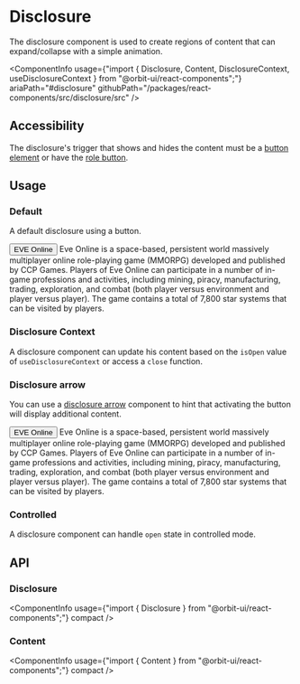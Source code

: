 
<Meta
    title="Components/Disclosure"
    id="disclosure"
/>

# Disclosure

<Tagline>The disclosure component is used to create regions of content that can expand/collapse with a simple animation.</Tagline>

<ComponentInfo
    usage={"import { Disclosure, Content, DisclosureContext, useDisclosureContext } from \"@orbit-ui/react-components\";"}
    ariaPath="#disclosure"
    githubPath="/packages/react-components/src/disclosure/src"
/>

## Accessibility

The disclosure's trigger that shows and hides the content must be a [button element](https://developer.mozilla.org/en-US/docs/Web/HTML/Element/button) or have the [role button](https://developer.mozilla.org/en-US/docs/Web/Accessibility/ARIA/Roles/button_role).

## Usage

### Default

A default disclosure using a button.

<Preview>
    <Story name="default">
        <Disclosure>
            <Button>EVE Online</Button>
            <Box>Eve Online is a space-based, persistent world massively multiplayer online role-playing game (MMORPG) developed and published by CCP Games. Players of Eve Online can participate in a number of in-game professions and activities, including mining, piracy, manufacturing, trading, exploration, and combat (both player versus environment and player versus player). The game contains a total of 7,800 star systems that can be visited by players.</Box>
        </Disclosure>
    </Story>
</Preview>

### Disclosure Context

A disclosure component can update his content based on the `isOpen` value of `useDisclosureContext` or access a `close` function.

<Preview filePath="/disclosure/docs/DisclosureContext" />

### Disclosure arrow

You can use a [disclosure arrow](?path=/docs/disclosure-arrow--context) component to hint that activating the button will display additional content.

<Preview>
    <Story name="disclosure arrow">
        <Disclosure>
            <Button>
                <Text>EVE Online</Text>
                <DisclosureArrow slot="end-icon" />
            </Button>
            <Box>Eve Online is a space-based, persistent world massively multiplayer online role-playing game (MMORPG) developed and published by CCP Games. Players of Eve Online can participate in a number of in-game professions and activities, including mining, piracy, manufacturing, trading, exploration, and combat (both player versus environment and player versus player). The game contains a total of 7,800 star systems that can be visited by players.</Box>
        </Disclosure>
    </Story>
</Preview>

### Controlled

A disclosure component can handle `open` state in controlled mode.

<Preview filePath="/disclosure/docs/ControlledDisclosure" />

## API

### Disclosure

<ComponentInfo
    usage={"import { Disclosure } from \"@orbit-ui/react-components\";"}
    compact
/>

<ArgsTable of={InnerDisclosure} sort="alpha" />

### Content

<ComponentInfo
    usage={"import { Content } from \"@orbit-ui/react-components\";"}
    compact
/>

<ArgsTable of={InnerContent} sort="alpha" />
